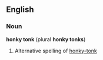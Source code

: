 ==English==
===Noun===
'''honky tonk''' (plural '''honky tonks''')
#Alternative spelling of [[honky-tonk]]